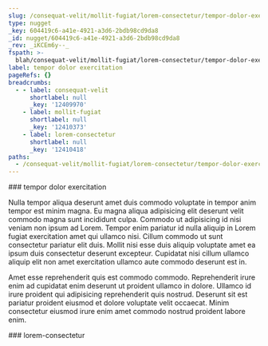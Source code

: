 ```yaml
---
slug: /consequat-velit/mollit-fugiat/lorem-consectetur/tempor-dolor-exercitation
type: nugget
_key: 604419c6-a41e-4921-a3d6-2bdb98cd9da8
_id: nugget/604419c6-a41e-4921-a3d6-2bdb98cd9da8
_rev: _iKCEm6y--_
fspath: >-
  blah/consequat-velit/mollit-fugiat/lorem-consectetur/tempor-dolor-exercitation.md
label: tempor dolor exercitation
pageRefs: {}
breadcrumbs:
  - - label: consequat-velit
      shortlabel: null
      _key: '12409970'
    - label: mollit-fugiat
      shortlabel: null
      _key: '12410373'
    - label: lorem-consectetur
      shortlabel: null
      _key: '12410418'
paths:
  - /consequat-velit/mollit-fugiat/lorem-consectetur/tempor-dolor-exercitation
---
```


<NuggetArea>
<Nugget slug="/consequat-velit/mollit-fugiat/lorem-consectetur/tempor-dolor-exercitation" type="nugget" _key="604419c6-a41e-4921-a3d6-2bdb98cd9da8" _id="nugget/604419c6-a41e-4921-a3d6-2bdb98cd9da8" _rev="_iKCEm6y--_" fspath="blah/consequat-velit/mollit-fugiat/lorem-consectetur/tempor-dolor-exercitation.md" label="tempor dolor exercitation" paths="/consequat-velit/mollit-fugiat/lorem-consectetur/tempor-dolor-exercitation">
<NuggetBody>
### tempor dolor exercitation

Nulla tempor aliqua deserunt amet duis commodo voluptate in tempor anim tempor est minim magna. Eu magna aliqua adipisicing elit deserunt velit commodo magna sunt incididunt culpa. Commodo ut adipisicing id nisi veniam non ipsum ad Lorem. Tempor enim pariatur id nulla aliquip in Lorem fugiat exercitation amet qui ullamco nisi. Cillum commodo ut sunt consectetur pariatur elit duis. Mollit nisi esse duis aliquip voluptate amet ea ipsum duis consectetur deserunt excepteur. Cupidatat nisi cillum ullamco aliquip elit non amet exercitation ullamco aute commodo deserunt est in.

Amet esse reprehenderit quis est commodo commodo. Reprehenderit irure enim ad cupidatat enim deserunt ut proident ullamco in dolore. Ullamco id irure proident qui adipisicing reprehenderit quis nostrud. Deserunt sit est pariatur proident eiusmod et dolore voluptate velit occaecat. Minim consectetur eiusmod irure enim amet commodo nostrud proident labore enim.

</NuggetBody>
<Breadcrumbs>
<Crumbs>
<Crumb _key="12409970" label="consequat-velit" /><Crumb _key="12410373" label="mollit-fugiat" /><Crumb _key="12410418" label="lorem-consectetur" />
</Crumbs>
</Breadcrumbs>
</Nugget>

<NuggetsInbound>
</NuggetsInbound>
<NuggetsOutbound>
</NuggetsOutbound>
</NuggetArea>
<PassagesInbound>
<Passage direction="inbound" type="passage" _key="12410418" _id="passage/12410418" _rev="_iKCEm6u--A" label="lorem-consectetur" passage="lorem-consectetur" fspath="blah/consequat-velit/mollit-fugiat/lorem-consectetur" paths="/consequat-velit/mollit-fugiat/lorem-consectetur" slug="/consequat-velit/mollit-fugiat/lorem-consectetur">
<NuggetBody>
### lorem-consectetur

</NuggetBody>
<Breadcrumbs>
<Crumbs>
<Crumb _key="12409970" label="consequat-velit" /><Crumb _key="12410373" label="mollit-fugiat" />
</Crumbs>
</Breadcrumbs>
</Passage>

</PassagesInbound>
<PassagesOutbound>
</PassagesOutbound>